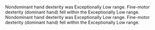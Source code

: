 Nondominant hand dexterity was Exceptionally Low range.
Fine-motor dexterity (dominant hand) fell within the Exceptionally Low range.
Nondominant hand dexterity was Exceptionally Low range.
Fine-motor dexterity (dominant hand) fell within the Exceptionally Low range.
